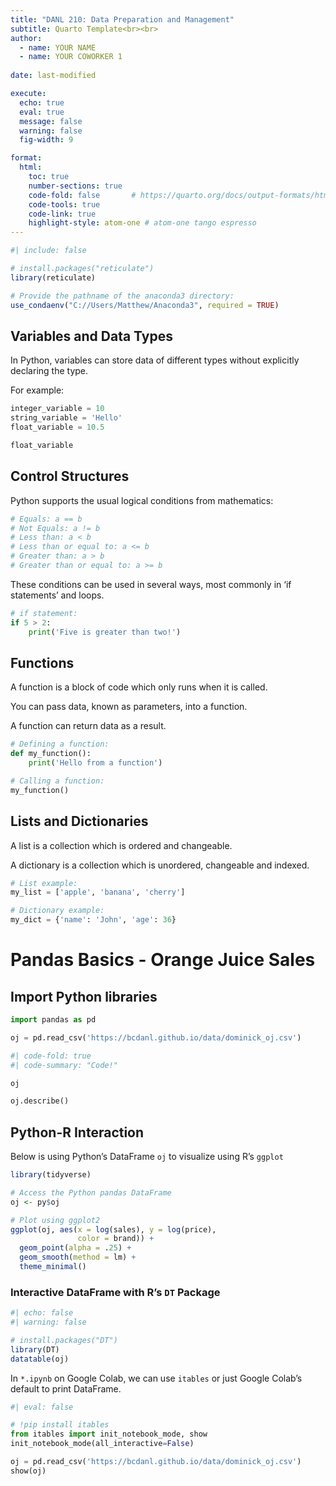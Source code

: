 ```yaml
---
title: "DANL 210: Data Preparation and Management"
subtitle: Quarto Template<br><br> 
author: 
  - name: YOUR NAME
  - name: YOUR COWORKER 1
    
date: last-modified

execute:
  echo: true
  eval: true
  message: false
  warning: false
  fig-width: 9

format: 
  html:
    toc: true
    number-sections: true
    code-fold: false       # https://quarto.org/docs/output-formats/html-code.html
    code-tools: true
    code-link: true
    highlight-style: atom-one # atom-one tango espresso
---
```


```r
#| include: false

# install.packages("reticulate")
library(reticulate)

# Provide the pathname of the anaconda3 directory:
use_condaenv("C://Users/Matthew/Anaconda3", required = TRUE)
```


## Variables and Data Types

In Python, variables can store data of different types without explicitly declaring the type.

For example:

```python
integer_variable = 10
string_variable = 'Hello'
float_variable = 10.5

float_variable
```

## Control Structures

Python supports the usual logical conditions from mathematics:

```python
# Equals: a == b
# Not Equals: a != b
# Less than: a < b
# Less than or equal to: a <= b
# Greater than: a > b
# Greater than or equal to: a >= b
```

These conditions can be used in several ways, most commonly in 'if statements' and loops.

```python
# if statement:
if 5 > 2:
    print('Five is greater than two!')
```

## Functions

A function is a block of code which only runs when it is called.

You can pass data, known as parameters, into a function.

A function can return data as a result.


```python
# Defining a function:
def my_function():
    print('Hello from a function')

# Calling a function:
my_function()
```

## Lists and Dictionaries

A list is a collection which is ordered and changeable.

A dictionary is a collection which is unordered, changeable and indexed.

```python
# List example:
my_list = ['apple', 'banana', 'cherry']

# Dictionary example:
my_dict = {'name': 'John', 'age': 36}
```



# Pandas Basics - Orange Juice Sales

## Import Python libraries

```python
import pandas as pd
```



```python
oj = pd.read_csv('https://bcdanl.github.io/data/dominick_oj.csv')
```

```python
#| code-fold: true
#| code-summary: "Code!"

oj
```


```python
oj.describe()
```



## Python-R Interaction

Below is using Python's DataFrame `oj` to visualize using R's `ggplot`
```r
library(tidyverse)

# Access the Python pandas DataFrame
oj <- py$oj

# Plot using ggplot2
ggplot(oj, aes(x = log(sales), y = log(price), 
               color = brand)) +
  geom_point(alpha = .25) +
  geom_smooth(method = lm) +
  theme_minimal()
```

### Interactive DataFrame with R's `DT` Package

```r
#| echo: false
#| warning: false

# install.packages("DT")
library(DT)
datatable(oj)
```


In `*.ipynb` on Google Colab, we can use `itables` or just Google Colab's default to print DataFrame.

```python
#| eval: false

# !pip install itables
from itables import init_notebook_mode, show
init_notebook_mode(all_interactive=False)

oj = pd.read_csv('https://bcdanl.github.io/data/dominick_oj.csv')
show(oj)
```

